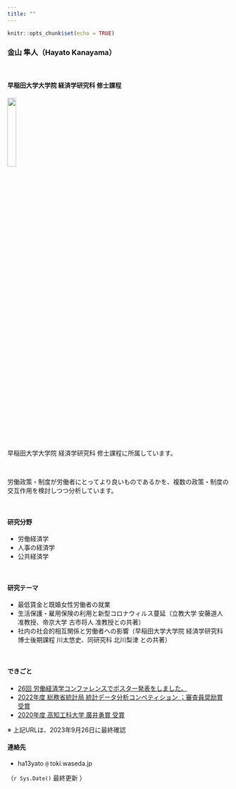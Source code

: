 ```yaml
---
title: ""
---
```


```r
knitr::opts_chunk$set(echo = TRUE)
```

<!-- Google tag (gtag.js) -->
<script async src="https://www.googletagmanager.com/gtag/js?id=G-FXEQV713CW"></script>
<script>
  window.dataLayer = window.dataLayer || [];
  function gtag(){dataLayer.push(arguments);}
  gtag('js', new Date());

  gtag('config', 'G-FXEQV713CW');
</script>


### 金山 隼人（Hayato Kanayama）

\ 

#### 早稲田大学大学院 経済学研究科 修士課程


<img src= IMG_2585.JPG width="20%">

早稲田大学大学院 経済学研究科 修士課程に所属しています。 

\ 

労働政策・制度が労働者にとってより良いものであるかを、複数の政策・制度の交互作用を検討しつつ分析しています。



\ 

#### 研究分野

- 労働経済学
- 人事の経済学
- 公共経済学

\ 

#### 研究テーマ

- 最低賃金と既婚女性労働者の就業
- 生活保護・雇用保険の利用と新型コロナウィルス蔓延（立教大学 安藤道人 准教授、帝京大学 古市将人 准教授との共著）
- 社内の社会的相互関係と労働者への影響（早稲田大学大学院 経済学研究科 博士後期課程 川太悠史、同研究科 北川梨津 との共著）

\ 

#### できごと

- [26回 労働経済学コンファレンスでポスター発表をしました。](https://sites.google.com/site/kansailabor/conference/26th?authuser=0)
- [2022年度 総務省統計局 統計データ分析コンペティション ；審査員奨励賞 受賞](https://www.nstac.go.jp/use/literacy/statcompe/award/)
- [2020年度 高知工科大学 廣井勇賞 受賞](https://www.kochi-tech.ac.jp/news/img/874d9183fe1f3661a60067d98f550bdf.pdf) 

※ 上記URLは、2023年9月26日に最終確認

#### 連絡先

- ha13yato `@` toki.waseda.jp

（`r Sys.Date()` 最終更新 ）

